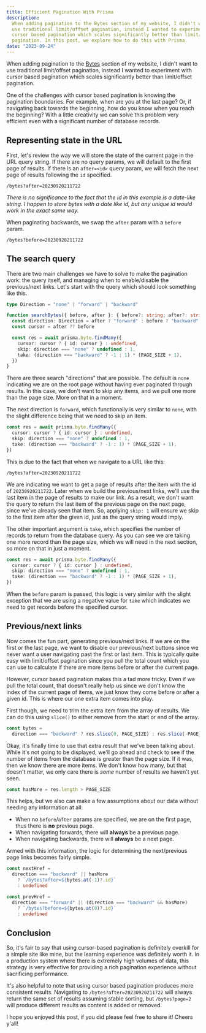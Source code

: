 ```yaml
---
title: Efficient Pagination With Prisma
description:
  When adding pagination to the Bytes section of my website, I didn't want to
  use traditional limit/offset pagination, instead I wanted to experiment with
  cursor based pagination which scales significantly better than limit/offset
  pagination. In this post, we explore how to do this with Prisma.
date: "2023-09-24"
---
```


When adding pagination to the [Bytes](/bytes) section of my website, I didn't
want to use traditional limit/offset pagination, instead I wanted to experiment
with cursor based pagination which scales significantly better than limit/offset
pagination.

One of the challenges with cursor based pagination is knowing the pagination
boundaries. For example, when are you at the last page? Or, if navigating back
towards the beginning, how do you know when you reach the beginning? With a
little creativity we can solve this problem very efficient even with a
significant number of database records.

## Representing state in the URL

First, let's review the way we will store the state of the current page in the
URL query string. If there are no query params, we will default to the first
page of results. If there is an `after=<id>` query param, we will fetch the next
page of results following the `id` specified.

```
/bytes?after=20230920211722
```

_There is no significance to the fact that the id in this example is a date-like
string. I happen to store bytes with a date like id, but any unique id would
work in the exact same way._

When paginating backwards, we swap the `after` param with a `before` param.

```
/bytes?before=20230920211722
```

## The search query

There are two main challenges we have to solve to make the pagination work: the
query itself, and managing when to enable/disable the previous/next links. Let's
start with the query which should look something like this.

```typescript
type Direction = "none" | "forward" | "backward"

function searchBytes({ before, after }: { before?: string; after?: string }) {
  const direction: Direction = after ? "forward" : before ? "backward" : "none"
  const cursor = after ?? before

  const res = await prisma.byte.findMany({
    cursor: cursor ? { id: cursor } : undefined,
    skip: direction === "none" ? undefined : 1,
    take: (direction === "backward" ? -1 : 1) * (PAGE_SIZE + 1),
  })
}
```

There are three search "directions" that are possible. The default is `none`
indicating we are on the root page without having ever paginated through
results. In this case, we don't want to skip any items, and we pull one more
than the page size. More on that in a moment.

The next direction is `forward`, which functionally is very similar to `none`,
with the slight difference being that we need to skip an item.

```typescript {3}
const res = await prisma.byte.findMany({
  cursor: cursor ? { id: cursor } : undefined,
  skip: direction === "none" ? undefined : 1,
  take: (direction === "backward" ? -1 : 1) * (PAGE_SIZE + 1),
})
```

This is due to the fact that when we navigate to a URL like this:

```
/bytes?after=20230920211722
```

We are indicating we want to get a page of results after the item with the id of
`20230920211722`. Later when we build the previous/next links, we'll use the
last item in the page of results to make our link. As a result, we don't want
the query to return the last item of the previous page on the next page, since
we've already seen that item. So, applying `skip: 1` will ensure we skip to the
first item after the given id, just as the query string would imply.

The other important argument is `take`, which specifies the number of records to
return from the database query. As you can see we are taking one more record
than the page size, which we will need in the next section, so more on that in
just a moment.

```typescript {4}
const res = await prisma.byte.findMany({
  cursor: cursor ? { id: cursor } : undefined,
  skip: direction === "none" ? undefined : 1,
  take: (direction === "backward" ? -1 : 1) * (PAGE_SIZE + 1),
})
```

When the `before` param is passed, this logic is very similar with the slight
exception that we are using a negative value for `take` which indicates we need
to get records before the specified cursor.

## Previous/next links

Now comes the fun part, generating previous/next links. If we are on the first
or the last page, we want to disable our previous/next buttons since we never
want a user navigating past the first or last item. This is typically quite easy
with limit/offset pagination since you pull the total count which you can use to
calculate if there are more items before or after the current page.

However, cursor based pagination makes this a tad more tricky. Even if we pull
the total count, that doesn't really help us since we don't know the index of
the current page of items, we just know they come before or after a given id.
This is where our one extra item comes into play.

First though, we need to trim the extra item from the array of results. We can
do this using `slice()` to either remove from the start or end of the array.

```typescript
const bytes =
  direction === "backward" ? res.slice(0, PAGE_SIZE) : res.slice(-PAGE_SIZE)
```

Okay, it's finally time to use that extra result that we've been talking about.
While it's not going to be displayed, we'll go ahead and check to see if the
number of items from the database is greater than the page size. If it was, then
we know there are more items. We don't know how many, but that doesn't matter,
we only care there is _some_ number of results we haven't yet seen.

```typescript
const hasMore = res.length > PAGE_SIZE
```

This helps, but we also can make a few assumptions about our data without
needing any information at all:

- When no `before`/`after` params are specified, we are on the first page, thus
  there is **no** previous page.
- When navigating forwards, there will **always** be a previous page.
- When navigating backwards, there will **always** be a next page.

Armed with this information, the logic for determining the next/previous page
links becomes fairly simple.

```typescript {2,7}
const nextHref =
  direction === "backward" || hasMore
    ? `/bytes?after=${bytes.at(-1)?.id}`
    : undefined

const prevHref =
  direction === "forward" || (direction === "backward" && hasMore)
    ? `/bytes?before=${bytes.at(0)?.id}`
    : undefined
```

## Conclusion

So, it's fair to say that using cursor-based pagination is definitely overkill
for a simple site like mine, but the learning experience was definitely worth
it. In a production system where there is extremely high volumes of data, this
strategy is very effective for providing a rich pagination experience without
sacrificing performance.

It's also helpful to note that using cursor based pagination produces more
consistent results. Navigating to `/bytes?after=20230920211722` will always
return the same set of results assuming stable sorting, but `/bytes?page=2` will
produce different results as content is added or removed.

I hope you enjoyed this post, if you did please feel free to share it! Cheers
y'all!
